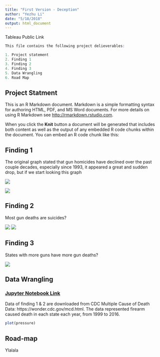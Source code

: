 ```yaml
---
title: "First Version - Deception"
author: "Yezhu Li"
date: "5/18/2018"
output: html_document
---
```



Tableau Public Link 


```r

This file contains the following project delieverables:

1. Project statement
2. Finding 1
3. Finding 2
4. Finding 3
5. Data Wrangling
6. Road Map

```

## Project Statment

This is an R Markdown document. Markdown is a simple formatting syntax for authoring HTML, PDF, and MS Word documents. For more details on using R Markdown see <http://rmarkdown.rstudio.com>.

When you click the **Knit** button a document will be generated that includes both content as well as the output of any embedded R code chunks within the document. You can embed an R code chunk like this:


## Finding 1

The original graph stated that gun homicides have declined over the past couple decades, especially since 1993, it appeared a great and sudden drop, but if we start looking this graph



![](https://cdn.vox-cdn.com/thumbor/fsGRktGSnwO7XymX8qtP1unsFak=/0x0:417x395/1720x0/filters:focal(0x0:417x395):format(webp)/cdn.vox-cdn.com/uploads/chorus_asset/file/9371435/firearm_homicide_deaths.png)

![](https://github.com/gleamingMushroom/AddImage/blob/master/Sheet%201.png)


## Finding 2

Most gun deaths are suicides?

![](https://github.com/gleamingMushroom/AddImage/blob/master/Sheet%202%20Original.png)
![](https://github.com/gleamingMushroom/AddImage/blob/master/Sheet%202.png)


## Finding 3

States with more guns have more gun deaths?


![](https://cdn.vox-cdn.com/thumbor/qT_eY-nv6mUjUlZkghfFutjUcnc=/0x0:784x671/1720x0/filters:focal(0x0:784x671):format(webp)/cdn.vox-cdn.com/uploads/chorus_asset/file/10259683/mother_jones_gun_deaths_by_state.png)


## Data Wrangling

### [Jupyter Notebook Link](https://github.com/gleamingMushroom/MSIS2629-DataViz/blob/master/Deceptive%20Data%20Product%20Data%20Wrangling.ipynb)

Data of finding 1 & 2 are downloaded from CDC Multiple Cause of Death Data: https://wonder.cdc.gov/mcd.html.
The data represented firearm caused death in each state each year, from 1999 to 2016. 
```r
plot(pressure)
```


## Road-map

Ylalala

